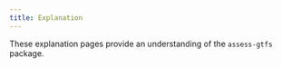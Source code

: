 ```yaml
---
title: Explanation
---
```


These explanation pages provide an understanding of the `assess-gtfs` package.
